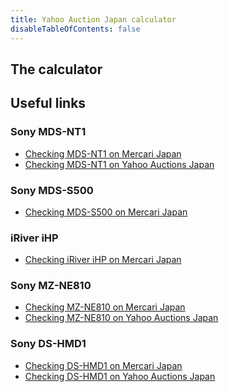 ```yaml
---
title: Yahoo Auction Japan calculator
disableTableOfContents: false
---
```


## The calculator


<YahooActionJapanCalculator />

## Useful links

### Sony MDS-NT1
- [Checking MDS-NT1 on Mercari Japan](https://jp.mercari.com/search?keyword=sony-mds-NT1&status=on_sale&page=1)
- [Checking MDS-NT1 on Yahoo Auctions Japan](https://auctions.yahoo.co.jp/search/search?va=sony+mds+nt1)

### Sony MDS-S500
- [Checking MDS-S500 on Mercari Japan](https://jp.mercari.com/search?keyword=sony-mds-s500&status=on_sale&page=1)

### iRiver iHP
- [Checking iRiver iHP on Mercari Japan](https://jp.mercari.com/search?keyword=iriver+ihp&status=on_sale&page=1)

### Sony MZ-NE810
- [Checking MZ-NE810 on Mercari Japan](https://jp.mercari.com/search?keyword=sony-mz-ne810&status=on_sale&page=1)
- [Checking MZ-NE810 on Yahoo Auctions Japan](https://auctions.yahoo.co.jp/search/search?va=sony+mz+ne810)

### Sony DS-HMD1
- [Checking DS-HMD1 on Mercari Japan](https://jp.mercari.com/search?keyword=sony-ds-hmd1&status=on_sale&page=1)
- [Checking DS-HMD1 on Yahoo Auctions Japan](https://auctions.yahoo.co.jp/search/search?va=sony+ds+hmd1)
